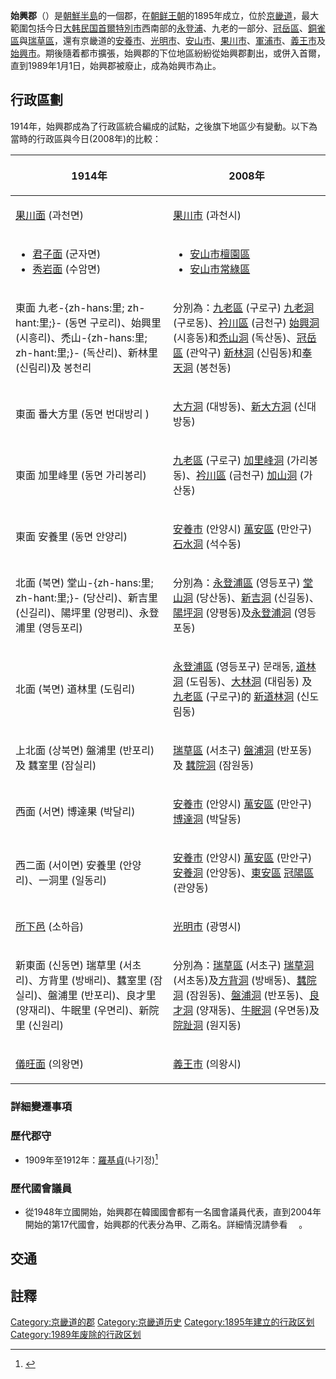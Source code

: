 '''始興郡'''（{{lang-ko|시흥군}}）是[[朝鮮半島|朝鮮半島]]的一個郡，在[[朝鲜王朝|朝鲜王朝]]的1895年成立，位於[[京畿道|京畿道]]，最大範圍包括今日[[大韩民国|大韩民国]][[首爾特別市|首爾特別市]]西南部的[[永登浦|永登浦]]、九老的一部分、[[冠岳區|冠岳區]]、[[銅雀區|銅雀區]]與[[瑞草區|瑞草區]]，還有京畿道的[[安養市|安養市]]、[[光明市|光明市]]、[[安山市|安山市]]、[[果川市|果川市]]、[[軍浦市|軍浦市]]、[[義王市|義王市]]及[[始興市|始興市]]。期後隨着都市擴張，始興郡的下位地區紛紛從始興郡劃出，或併入首爾，直到1989年1月1日，始興郡被廢止，成為始興市為止。

== 行政區劃 ==

1914年，始興郡成為了行政區統合編成的試點，之後旗下地區少有變動。以下為當時的行政區與今日(2008年)的比較：

{| class="wikitable"
! style="width:50%"|1914年 !! style="width:50%"|2008年
|-
| [[果川面|果川面]] (과천면) || [[果川市|果川市]] (과천시)
|-
|
* [[君子面|君子面]] (군자면)
* [[秀岩面|秀岩面]] (수암면)
|
* [[安山市|安山市]][[檀園區|檀園區]]
* [[安山市|安山市]][[常綠區|常綠區]]
|-
| 東面 九老-{zh-hans:里; zh-hant:里;}- (동면 구로리)、始興里 (시흥리)、禿山-{zh-hans:里; zh-hant:里;}- (독산리)、新林里 (신림리)及 봉천리  
| 分別為：[[九老區|九老區]] (구로구) [[九老洞|九老洞]] (구로동)、[[衿川區|衿川區]] (금천구) [[始興洞|始興洞]] (시흥동)和[[禿山洞|禿山洞]] (독산동)、[[冠岳區|冠岳區]] (관악구) [[新林洞|新林洞]] (신림동)和[[奉天洞|奉天洞]] (봉천동)
|- 
| 東面 番大方里 (동면 번대방리 )
| [[大方洞|大方洞]] (대방동)、[[新大方洞|新大方洞]] (신대방동)
|-
| 東面 加里峰里 (동면 가리봉리) || [[九老區|九老區]] (구로구) [[加里峰洞|加里峰洞]] (가리봉동)、[[衿川區|衿川區]] (금천구) [[加山洞|加山洞]] (가산동)
|-
| 東面 安養里 (동면 안양리) || [[安養市|安養市]] (안양시) [[萬安區|萬安區]] (만안구) [[石水洞|石水洞]] (석수동)
|-
| 北面 (북면) 堂山-{zh-hans:里; zh-hant:里;}- (당산리)、新吉里 (신길리)、陽坪里 (양평리)、永登浦里 (영등포리)
| 分別為：[[永登浦區|永登浦區]] (영등포구) [[堂山洞|堂山洞]] (당산동)、[[新吉洞|新吉洞]] (신길동)、[[陽坪洞|陽坪洞]] (양평동)及[[永登浦洞|永登浦洞]] (영등포동)
|-
| 北面 (북면) 道林里 (도림리) || [[永登浦區|永登浦區]] (영등포구) 문래동, [[道林洞|道林洞]] (도림동)、[[大林洞|大林洞]] (대림동) 及 [[九老區|九老區]] (구로구)的 [[新道林洞|新道林洞]] (신도림동)
|-
| 上北面 (상북면) 盤浦里 (반포리) 及 蠶室里 (잠실리) || [[瑞草區|瑞草區]] (서초구) [[盤浦洞|盤浦洞]] (반포동)及 [[蠶院洞|蠶院洞]] (잠원동)
|-
| 西面 (서면) 博達果 (박달리) || [[安養市|安養市]] (안양시) [[萬安區|萬安區]] (만안구) [[博達洞|博達洞]] (박달동)
|-
| 西二面 (서이면) 安養里 (안양리)、一洞里 (일동리) || [[安養市|安養市]] (안양시) [[萬安區|萬安區]] (만안구) [[安養洞|安養洞]] (안양동)、[[東安區_(安養)|東安區]] [[冠陽區|冠陽區]] (관양동)
|-
| [[所下邑|所下邑]] (소하읍) || [[光明市|光明市]] (광명시)
|-
| 新東面 (신동면) 瑞草里 (서초리)、方背里 (방배리)、蠶室里 (잠실리)、盤浦里 (반포리)、良才里 (양재리)、牛眠里 (우면리)、新院里 (신원리) 
| 分別為：[[瑞草區|瑞草區]] (서초구) [[瑞草洞|瑞草洞]] (서초동)及[[方背洞|方背洞]] (방배동)、[[蠶院洞|蠶院洞]] (잠원동)、[[盤浦洞|盤浦洞]] (반포동)、[[良才洞|良才洞]] (양재동)、[[牛眠洞|牛眠洞]] (우면동)及[[院趾洞|院趾洞]] (원지동)
|-
| [[儀旺面|儀旺面]] (의왕면) || [[義王市|義王市]] (의왕시)
|}

===詳細變遷事項===

=== 歷代郡守 ===
* 1909年至1912年：[[羅基貞|羅基貞]](나기정)<ref>{{cite web|title=나주나씨 중앙종친회|url=http://www.najunassi.net/sub4/sub2.html|accessdate=2008-03-20|archive-date=2016-03-04|archive-url=https://web.archive.org/web/20160304102240/http://www.najunassi.net/sub4/sub2.html|dead-url=no}}</ref>

=== 歷代國會議員 ===
* 從1948年立國開始，始興郡在韓國國會都有一名國會議員代表，直到2004年開始的第17代國會，始興郡的代表分為甲、乙兩名。詳細情況請參看　{{tsl|ko|시흥시의 국회의원|大韓民國京畿道始興市國會議員列表}} {{ko icon}}。

==交通==
== 註釋 ==
{{reflist}}

[[Category:京畿道的郡|Category:京畿道的郡]]
[[Category:京畿道历史|Category:京畿道历史]]
[[Category:1895年建立的行政区划|Category:1895年建立的行政区划]]
[[Category:1989年废除的行政区划|Category:1989年废除的行政区划]]